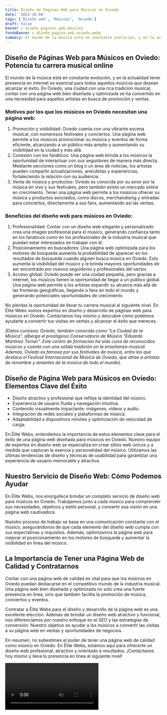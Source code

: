 ```yaml
---
title: Diseño de Páginas Web para Músicos en Oviedo
date: '2023-10-04'
tags: ['Diseño web', 'Músicos', 'Oviedo']
draft: false
banner : diseño_paginas_web_músicos
fondoBanner : diseño_pagina_web_oviedo.webp
summary: El mundo de la música está en constante evolución, y en la actualidad tener presencia en internet es esencial para todos aquellos músicos que desean alcanzar el éxito. En Oviedo, una ciudad con una rica tradición musical, contar con una página web bien diseñada y optimizada se ha convertido en una necesidad para aquellos artistas en busca de promoción y ventas.
---
```


## Diseño de Páginas Web para Músicos en Oviedo: Potencia tu carrera musical online

El mundo de la música está en constante evolución, y en la actualidad tener presencia en internet es esencial para todos aquellos músicos que desean alcanzar el éxito. En Oviedo, una ciudad con una rica tradición musical, contar con una página web bien diseñada y optimizada se ha convertido en una necesidad para aquellos artistas en busca de promoción y ventas.

### Motivos por los que los músicos en Oviedo necesitan una página web:

1. Promoción y visibilidad: Oviedo cuenta con una vibrante escena musical, con numerosos festivales y conciertos. Una página web permite a los músicos promocionar su música y eventos de forma eficiente, alcanzando a un público más amplio y aumentando su visibilidad en la ciudad y más allá.
2. Conexión con los fanáticos: Una página web brinda a los músicos la oportunidad de interactuar con sus seguidores de manera más directa. Mediante secciones como un blog o un área de noticias, los artistas pueden compartir actualizaciones, anécdotas y experiencias, fortaleciendo la relación con su audiencia.
3. Venta de música y productos: Oviedo es conocida por su amor por la música en vivo y sus festivales, pero también existe un mercado online en crecimiento. Tener una página web permite a los músicos ofrecer su música y productos asociados, como discos, merchandising y entradas para conciertos, directamente a sus fans, aumentando así las ventas.

### Beneficios del diseño web para músicos en Oviedo:

1. Profesionalidad: Contar con un diseño web elegante y personalizado crea una imagen profesional para el músico, generando confianza tanto en los fanáticos como en los profesionales de la industria musical que puedan estar interesados en trabajar con él.
2. Posicionamiento en buscadores: Una página web optimizada para los motores de búsqueda aumenta la probabilidad de aparecer en los resultados de búsqueda cuando alguien busca música en Oviedo. Esto aumenta la visibilidad del músico y le brinda mayores oportunidades de ser encontrado por nuevos seguidores y profesionales del sector.
3. Acceso global: Oviedo puede ser una ciudad pequeña, pero gracias a internet, los músicos tienen la oportunidad de llegar a un público global. Una página web permite a los artistas expandir su alcance más allá de las fronteras geográficas, llegando a fans en todo el mundo y generando potenciales oportunidades de crecimiento.

No pierdas la oportunidad de llevar tu carrera musical al siguiente nivel. En Élite Webs somos expertos en diseño y desarrollo de páginas web para músicos en Oviedo. Contáctanos hoy mismo y descubre cómo podemos ayudarte a convertir tus visitas en ventas y alcanzar el éxito que mereces.

*(Datos curiosos: Oviedo, también conocida como "La Ciudad de la Música", alberga el prestigioso Conservatorio de Música "Eduardo Martínez Torner". Este centro de formación ha sido cuna de reconocidos músicos y cuenta con una sólida tradición en la enseñanza musical. Además, Oviedo es famosa por sus festivales de música, entre los que destaca el Festival Internacional de Música de Oviedo, que atrae a artistas de renombre y amantes de la música de todo el mundo).*

<GifSeo />

<Cta />

## Diseño de Página Web para Músicos en Oviedo: Elementos Clave del Éxito

- Diseño atractivo y profesional que refleje la identidad del músico.
- Experiencia de usuario fluida y navegación intuitiva.
- Contenido visualmente impactante: imágenes, videos y audio.
- Integración de redes sociales y plataformas de música.
- Adaptabilidad a dispositivos móviles y optimización de velocidad de carga.

En Élite Webs, entendemos la importancia de estos elementos clave para el éxito de una página web diseñada para músicos en Oviedo. Nuestro equipo de expertos en diseño web se especializa en crear sitios web únicos y a medida que capturan la esencia y personalidad del músico. Utilizamos las últimas tendencias de diseño y técnicas de usabilidad para garantizar una experiencia de usuario memorable y atractiva.

## Nuestro Servicio de Diseño Web: Cómo Podemos Ayudar

En Élite Webs, nos enorgullece brindar un completo servicio de diseño web para músicos en Oviedo. Trabajamos junto a cada músico para comprender sus necesidades, objetivos y estilo personal, y convertir esa visión en una página web cautivadora.

Nuestro proceso de trabajo se basa en una comunicación constante con el músico, asegurándonos de que cada elemento del diseño web cumpla con sus expectativas y requisitos. Además, optimizamos la página web para mejorar el posicionamiento en los motores de búsqueda y aumentar la visibilidad en línea del músico.

## La Importancia de Tener una Página Web de Calidad y Contratarnos

Contar con una página web de calidad es vital para que los músicos en Oviedo puedan destacarse en el competitivo mundo de la industria musical. Una página web bien diseñada y optimizada no solo crea una fuerte presencia en línea, sino que también facilita la promoción de música, conciertos y eventos.

Contratar a Élite Webs para el diseño y desarrollo de la página web es una excelente elección. Además de brindar un diseño web atractivo y funcional, nos diferenciamos por nuestro enfoque en el SEO y las estrategias de conversión. Nuestro objetivo es ayudar a los músicos a convertir las visitas a su página web en ventas y oportunidades de negocios.

En resumen, no subestimes el poder de tener una página web de calidad como músico en Oviedo. En Élite Webs, estamos aquí para ofrecerte un diseño web profesional, atractivo y orientado a resultados. ¡Contáctanos hoy mismo y lleva tu presencia en línea al siguiente nivel!

<Video />

<CtaBot job='Músicos' city='Oviedo'/>

<Gmaps query='Oviedo+españa+maps' />